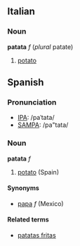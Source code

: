 ==Italian==
===Noun===
'''patata''' ''f'' (''plural'' patate)
#[[potato]]
==Spanish==
===Pronunciation===
*[[w:IPA|IPA]]: /paˈtata/
*[[w:SAMPA|SAMPA]]: /pa"tata/

===Noun===
'''patata''' ''f''
#[[potato]] (Spain)

====Synonyms====
*[[papa]] ''f'' (Mexico)

====Related terms====
*[[patatas fritas]]
